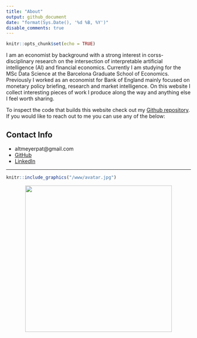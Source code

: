 ```yaml
---
title: "About"
output: github_document
date: "format(Sys.Date(), '%d %B, %Y')"
disable_comments: true
---
```


```r
knitr::opts_chunk$set(echo = TRUE)
```

I am an economist by background with a strong interest in corss-disciplinary research on the intersection of interpretable artificial intelligence (AI) and financial economics. Currently I am studying for the MSc Data Science at the Barcelona Graduate School of Economics. Previously I worked as an economist for Bank of England mainly focused on monetary policy briefing, research and market intelligence. On this website I collect interesting pieces of work I produce along the way and anything else I feel worth sharing.

To inspect the code that builds this website check out my [Github repository](https://github.com/pat-alt/patalt). If you would like to reach out to me you can use any of the below:

## Contact Info {#contact}

- altmeyerpat@gmail.com
- [GitHub](https://github.com/pat-alt)
- [LinkedIn](https://www.linkedin.com/in/patrick-altmeyer-a2a25494/)

<hr>

```r
knitr::include_graphics("/www/avatar.jpg")
```

<div style="text-align:center">
  <img src="/www/avatar.jpg"  width="400px"/>
</div>



